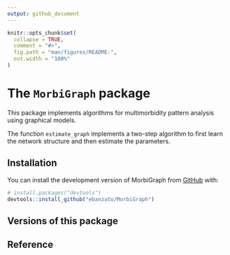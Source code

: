 ```yaml
---
output: github_document
---
```


<!-- README.md is generated from README.Rmd. Please edit that file -->

```r
knitr::opts_chunk$set(
  collapse = TRUE,
  comment = "#>",
  fig.path = "man/figures/README-",
  out.width = "100%"
)
```

# The `MorbiGraph` package

<!-- badges: start -->
<!-- badges: end -->

This package implements algorithms for multimorbidity pattern analysis using graphical models.

The function `estimate_graph` implements a two-step algorithm to first learn the network structure and then estimate the parameters.

## Installation

You can install the development version of MorbiGraph from [GitHub](https://github.com/ebanzato/MorbiGraph) with:

``` r
# install.packages("devtools")
devtools::install_github("ebanzato/MorbiGraph")
```

## Versions of this package

## Reference




